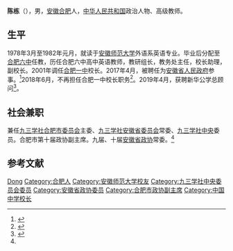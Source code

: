 {{Otheruses|other=名为陈栋的其他人物|陈栋}}

'''陈栋'''（{{bd|1957年|8月}}），男，[[安徽|安徽]][[合肥|合肥]]人，[[中华人民共和国|中华人民共和国]]政治人物、高级教师。

== 生平 ==
1978年3月至1982年元月，就读于[[安徽师范大学|安徽师范大学]]外语系英语专业。毕业后分配至[[合肥六中|合肥六中]]任教，历任合肥六中高中英语教师，教研组长，教务处主任，校长助理，副校长。2001年调任[[合肥一中|合肥一中]]校长。2017年4月，被聘任为[[安徽省人民政府|安徽省人民政府]]参事。<ref name=cd>{{cite web|url=http://scss.ah.gov.cn/csfm/csjj/8349967.html|title=参事简介 陈栋|publisher=安徽省人民政府参事室|accessdate=2021-01-28|archive-date=2021-02-08|archive-url=https://web.archive.org/web/20210208014928/http://scss.ah.gov.cn/csfm/csjj/8349967.html|dead-url=no}}</ref>2018年6月，不再担任合肥一中校长职务<ref>{{cite web|url=https://www.sohu.com/a/238896615_199733|title=封安保接任合肥一中党委书记、校长职务！陈栋不再担任合肥一中校长|work=星报传媒|publisher=搜狐网|date=2018-07-02|access-date=2021-01-28|archive-date=2021-02-07|archive-url=https://web.archive.org/web/20210207145615/https://www.sohu.com/a/238896615_199733|dead-url=no}}</ref>。2019年4月，获聘新华公学总顾问<ref>{{cite web|url=http://ah.ifeng.com/a/20190501/7337977_0.shtml|title=合肥一中原校长陈栋担任新华公学总顾问|publisher=凤凰网|date=2019-05-01|access-date=2021-01-28|archive-date=2021-02-03|archive-url=https://web.archive.org/web/20210203170429/http://ah.ifeng.com/a/20190501/7337977_0.shtml|dead-url=no}}</ref>。

== 社会兼职 ==
兼任[[九三学社合肥市委员会|九三学社合肥市委员会]]主委、[[九三学社安徽省委员会|九三学社安徽省委员会]]常委、[[九三学社中央|九三学社中央]]委员。合肥市第十届政协副主席。九届、十届[[安徽省政协|安徽省政协]]常委。<ref name=cd/>

== 参考文献 ==
{{Reflist}}

{{中国人物小作品}}
{{DEFAULTSORT:Chen陈}}
[[Category:陈姓|Dong]]
[[Category:合肥人|Category:合肥人]]
[[Category:安徽师范大学校友|Category:安徽师范大学校友]]
[[Category:九三学社中央委员会委员|Category:九三学社中央委员会委员]]
[[Category:安徽省政协委员|Category:安徽省政协委员]]
[[Category:合肥市政协副主席|Category:合肥市政协副主席]]
[[Category:中国中学校长|Category:中国中学校长]]